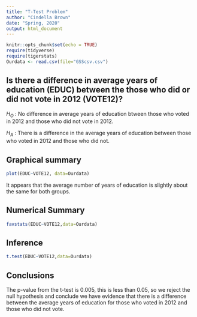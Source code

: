 ```yaml
---
title: "T-Test Problem"
author: "Cindella Brown"
date: "Spring, 2020"
output: html_document
---
```


```r
knitr::opts_chunk$set(echo = TRUE)
require(tidyverse)
require(tigerstats)
Ourdata <- read.csv(file="GSScsv.csv")
```


## Is there a difference in  average years of education (EDUC) between the those who did or did not vote in 2012 (VOTE12)?

$H_O$ : No difference in average years of education btween those who voted in 2012 and those who did not vote in 2012.

$H_A$ : There is a difference in the average years of education between those who voted in 2012 and those who did not.

## Graphical summary

```r
plot(EDUC~VOTE12, data=Ourdata)
```

It appears that the average number of years of education is slightly about the same for both groups.



## Numerical Summary

```r
favstats(EDUC~VOTE12,data=Ourdata)
```


## Inference

```r
t.test(EDUC~VOTE12,data=Ourdata)
```


## Conclusions
The p-value from the t-test is 0.005, this is less than 0.05, so we reject the null hypothesis and conclude we have evidence that there is a difference between the average years of education for those who voted in 2012 and those who did not vote.
